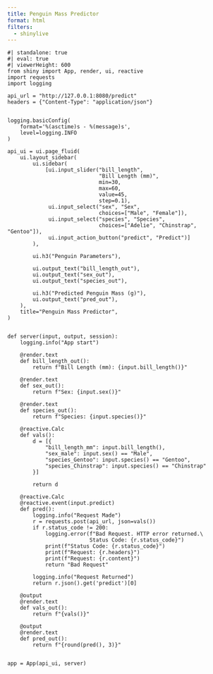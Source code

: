 ```yaml
---
title: Penguin Mass Predictor
format: html
filters:
  - shinylive
---
```


```shinylive-python
#| standalone: true
#| eval: true
#| viewerHeight: 600
from shiny import App, render, ui, reactive
import requests
import logging

api_url = "http://127.0.0.1:8080/predict"
headers = {"Content-Type": "application/json"}


logging.basicConfig(
    format='%(asctime)s - %(message)s',
    level=logging.INFO
)

api_ui = ui.page_fluid(
    ui.layout_sidebar(
        ui.sidebar(
            [ui.input_slider("bill_length",
                             "Bill Length (mm)",
                             min=30,
                             max=60,
                             value=45,
                             step=0.1),
             ui.input_select("sex", "Sex",
                             choices=["Male", "Female"]),
             ui.input_select("species", "Species",
                             choices=["Adelie", "Chinstrap", "Gentoo"]),
             ui.input_action_button("predict", "Predict")]
        ),

        ui.h3("Penguin Parameters"),

        ui.output_text("bill_length_out"),
        ui.output_text("sex_out"),
        ui.output_text("species_out"),

        ui.h3("Predicted Penguin Mass (g)"),
        ui.output_text("pred_out"),
    ),
    title="Penguin Mass Predictor",
)


def server(input, output, session):
    logging.info("App start")

    @render.text
    def bill_length_out():
        return f"Bill Length (mm): {input.bill_length()}"

    @render.text
    def sex_out():
        return f"Sex: {input.sex()}"

    @render.text
    def species_out():
        return f"Species: {input.species()}"

    @reactive.Calc
    def vals():
        d = [{
            "bill_length_mm": input.bill_length(),
            "sex_male": input.sex() == "Male",
            "species_Gentoo": input.species() == "Gentoo",
            "species_Chinstrap": input.species() == "Chinstrap"
        }]

        return d

    @reactive.Calc
    @reactive.event(input.predict)
    def pred():
        logging.info("Request Made")
        r = requests.post(api_url, json=vals())
        if r.status_code != 200:
            logging.error(f"Bad Request. HTTP error returned.\
                          Status Code: {r.status_code}")
            print(f"Status Code: {r.status_code}")
            print(f"Request: {r.headers}")
            print(f"Request: {r.content}")
            return "Bad Request"

        logging.info("Request Returned")
        return r.json().get('predict')[0]

    @output
    @render.text
    def vals_out():
        return f"{vals()}"

    @output
    @render.text
    def pred_out():
        return f"{round(pred(), 3)}"


app = App(api_ui, server)
```
